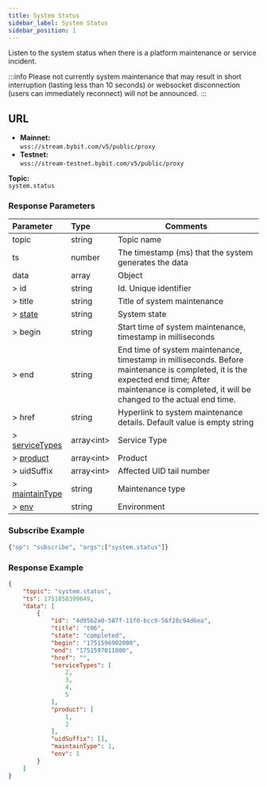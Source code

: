 ```yaml
---
title: System Status
sidebar_label: System Status
sidebar_position: 1
---
```

Listen to the system status when there is a platform maintenance or service incident.

:::info
Please not currently system maintenance that may result in short interruption (lasting less than 10 seconds) or websocket disconnection (users can immediately reconnect) will not be announced.
:::

## URL
- **Mainnet:**<br/>
`wss://stream.bybit.com/v5/public/proxy`
- **Testnet:**<br/>
`wss://stream-testnet.bybit.com/v5/public/proxy`

**Topic:**<br/>
`system.status`

### Response Parameters
| Parameter | Type | Comments|
|:----- |:-----|----- |
|topic |string |Topic name |
|ts |number |The timestamp (ms) that the system generates the data |
|data |array |Object |
|> id |string |Id. Unique identifier |
|> title |string |Title of system maintenance |
|> [state](../../enum#state) |string |System state |
|> begin |string |Start time of system maintenance, timestamp in milliseconds |
|> end |string |End time of system maintenance, timestamp in milliseconds. Before maintenance is completed, it is the expected end time; After maintenance is completed, it will be changed to the actual end time. |
|> href |string |Hyperlink to system maintenance details. Default value is empty string |
|> [serviceTypes](../../enum#servicetypes) |array&lt;int&gt; |Service Type |
|> [product](../../enum#product) |array&lt;int&gt; |Product |
|> uidSuffix|array&lt;int&gt; |Affected UID tail number |
|> [maintainType](../../enum#maintaintype) |string |Maintenance type |
|> [env](../../enum#env) |string |Environment |

### Subscribe Example

```python
{"op": "subscribe", "args":["system.status"]}
```

### Response Example

```json
{
    "topic": "system.status",
    "ts": 1751858399649,
    "data": [
        {
            "id": "4d95b2a0-587f-11f0-bcc9-56f28c94d6ea",
            "title": "t06",
            "state": "completed",
            "begin": "1751596902000",
            "end": "1751597011000",
            "href": "",
            "serviceTypes": [
                2,
                3,
                4,
                5
            ],
            "product": [
                1,
                2
            ],
            "uidSuffix": [],
            "maintainType": 1,
            "env": 1
        }
    ]
}
```
